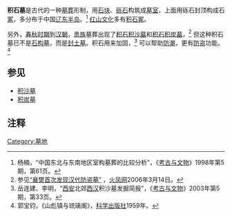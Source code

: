 '''积石墓'''是古代的一种[[墓葬|墓葬]]形制，用[[石块|石块]]、[[砾石|砾石]]构筑成[[墓室|墓室]]，上面用砾石封顶构成石[[冢|冢]]，多分布于中国[[辽东半岛|辽东半岛]]。<ref>杨楠，“中国东北与东南地区室构墓葬的比较分析”，《[[考古与文物|考古与文物]]》1998年第5期，第61页。</ref> [[红山文化|红山文化]]多有[[积石冢|积石冢]]。

另外，[[春秋时期|春秋时期]]到[[汉朝|汉朝]]，[[贵族|贵族]]墓葬出现了[[积石积沙墓|积石积沙墓]]和[[积石积炭墓|积石积炭墓]]，<ref>参见[http://www.hbtv.com.cn/news/2006-03/14/content_662897.htm “襄樊首次发现汉代防盗墓”] {{webarchive|url=https://web.archive.org/web/20070311021543/http://www.hbtv.com.cn/news/2006-03/14/content_662897.htm |date=2007-03-11 }}，[[火凤网|火凤网]]2006年3月14日。</ref> 但这种积石墓已不是[[石构墓|石构墓]]，而是[[封土墓|封土墓]]。积石用来加固，<ref>岳连建、李明，“[[西安|西安]]北郊[[西汉|西汉]]积沙墓发掘简报”，《[[考古与文物|考古与文物]]》2003年第5期，第33页。</ref> 可以帮助[[防潮|防潮]]，更有[[防盗|防盗]]功能。<ref>郭宝钧，《山彪镇与琉璃阁》，[[科学出版社|科学出版社]]1959年。</ref>

==参见==
* [[积沙墓|积沙墓]]
* [[积炭墓|积炭墓]]

==注释==
<div class="references-small">
<references />
</div>

[[Category:墓地|Category:墓地]]